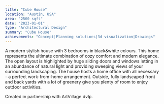```yaml
---
title: "Cube House"
location: "Austin, USA"
area: "2500 sqft"
date: "2023-01-01"
type: "Architectural Design"
summary: "Cube House"
achievements: "Concept|Planning solutions|3d visualization|Drawings"
---
```


A modern stylish house with 3 bedrooms in black&white colours.
This home represents the ultimate combination of cozy comfort and modern elegance. The open layout is highlighted by huge sliding doors and windows letting in an abundance of natural light and providing sweeping views of your surrounding landscaping.
The house hosts a home office with all necessary - a perfect work-from-home arrangement. Outside, fully landscaped front and back yards with a lot of greenery give you plenty of room to enjoy outdoor activities.

Created in partnership with ArtVillage dvlp.
